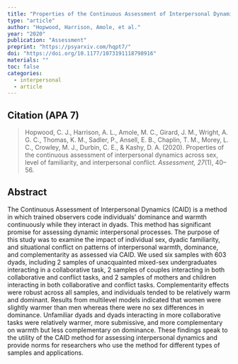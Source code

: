 ```yaml
---
title: "Properties of the Continuous Assessment of Interpersonal Dynamics across sex, level of familiarity, and interpersonal conflict"
type: "article"
author: "Hopwood, Harrison, Amole, et al."
year: "2020"
publication: "Assessment"
preprint: "https://psyarxiv.com/hqpt7/"
doi: "https://doi.org/10.1177/1073191118798916"
materials: ""
toc: false
categories:
  - interpersonal
  - article
---
```


## Citation (APA 7)

> Hopwood, C. J., Harrison, A. L., Amole, M. C., Girard, J. M., Wright, A. G. C., Thomas, K. M., Sadler, P., Ansell, E. B., Chaplin, T. M., Morey, L. C., Crowley, M. J., Durbin, C. E., & Kashy, D. A. (2020). Properties of the continuous assessment of interpersonal dynamics across sex, level of familiarity, and interpersonal conflict. *Assessment, 27*(1), 40–56.


## Abstract

The Continuous Assessment of Interpersonal Dynamics (CAID) is a method in which trained observers code individuals’ dominance and warmth continuously while they interact in dyads. This method has significant promise for assessing dynamic interpersonal processes. The purpose of this study was to examine the impact of individual sex, dyadic familiarity, and situational conflict on patterns of interpersonal warmth, dominance, and complementarity as assessed via CAID. We used six samples with 603 dyads, including 2 samples of unacquainted mixed-sex undergraduates interacting in a collaborative task, 2 samples of couples interacting in both collaborative and conflict tasks, and 2 samples of mothers and children interacting in both collaborative and conflict tasks. Complementarity effects were robust across all samples, and individuals tended to be relatively warm and dominant. Results from multilevel models indicated that women were slightly warmer than men whereas there were no sex differences in dominance. Unfamiliar dyads and dyads interacting in more collaborative tasks were relatively warmer, more submissive, and more complementary on warmth but less complementary on dominance. These findings speak to the utility of the CAID method for assessing interpersonal dynamics and provide norms for researchers who use the method for different types of samples and applications.
